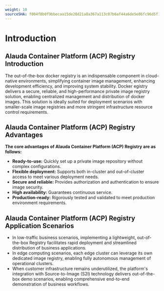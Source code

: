 ```yaml
---
weight: 10
sourceSHA: f004f8b0f9bbecaa15de28d21a8a367a113c07b6af44a6de5e86fc96d5f13741
---
```


# Introduction

## Alauda Container Platform (ACP) Registry Introduction

The out-of-the-box docker registry is an indispensable component in cloud-native environments, simplifying container image management, enhancing development efficiency, and improving system stability. Docker egistry delivers a secure, reliable, and high-performance private image registry solution, enabling centralized management and distribution of docker images. This solution is ideally suited for deployment scenarios with smaller-scale image registries and more stringent infrastructure resource control requirements.

## Alauda Container Platform (ACP) Registry Advantages

**The core advantages of Alauda Container Platform (ACP) Registry are as follows:**

- **Ready-to-use:** Quickly set up a private image repository without complex configurations.
- **Flexible deployment:** Supports both in-cluster and out-of-cluster access to meet various deployment needs.
- **Secure and reliable:** Provides authorization and authentication to ensure image security.
- **High availability:** Guarantees continuous service.
- **Production-ready:** Rigorously tested and validated to meet production environment requirements.

## Alauda Container Platform (ACP) Registry Application Scenarios

- In low-traffic business scenarios, implementing a lightweight, out-of-the-box Registry facilitates rapid deployment and streamlined distribution of business applications.
- In edge computing scenarios, each edge cluster can leverage its own dedicated image registry, enabling fully autonomous management of operational clusters.
- When customer infrastructure remains underutilized, the platform's integration with Source-to-Image (S2I) technology delivers out-of-the-box demo scenarios, enabling comprehensive end-to-end demonstration of business workflows.
